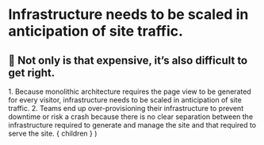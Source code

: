 
# Infrastructure needs to be scaled in anticipation of site traffic.

<Appear>
  <h2>💸 Not only is that expensive, it’s also difficult to get right.</h2>
</Appear>

<Notes>
  1. Because monolithic architecture requires the page view
  to be generated for every visitor, infrastructure needs
  to be scaled in anticipation of site traffic. 2. Teams end
  up over-provisioning their infrastructure to prevent
  downtime or risk a crash because there is no clear separation
  between the infrastructure required to generate and manage the site
  and that required to serve the site.
</Notes>

  <Layout>
    { children }
  </Layout>
)

